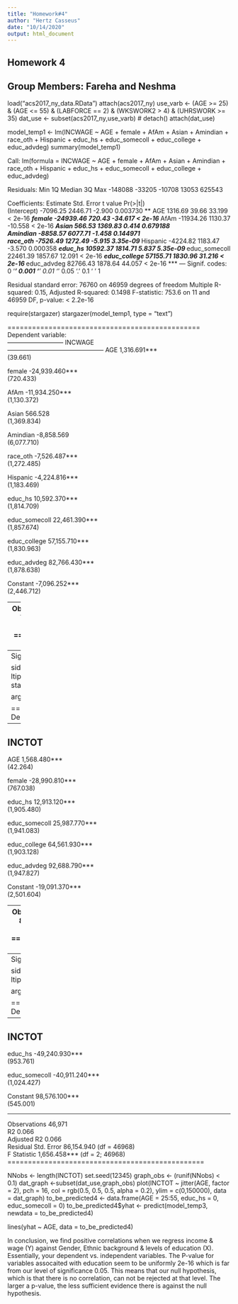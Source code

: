 ---
title: "Homework#4"
author: "Hertz Casseus"
date: "10/14/2020"
output: html_document
---
## Homework 4
## Group Members: Fareha and Neshma 


load("acs2017_ny_data.RData")
attach(acs2017_ny)
use_varb <- (AGE >= 25) & (AGE <= 55) & (LABFORCE == 2) & (WKSWORK2 > 4) & (UHRSWORK >= 35)
dat_use <- subset(acs2017_ny,use_varb) # 
detach()
attach(dat_use)

model_temp1 <- lm(INCWAGE ~ AGE + female + AfAm + Asian + Amindian + race_oth + Hispanic + educ_hs + educ_somecoll + educ_college + educ_advdeg)
summary(model_temp1)

Call:
  lm(formula = INCWAGE ~ AGE + female + AfAm + Asian + Amindian + 
       race_oth + Hispanic + educ_hs + educ_somecoll + educ_college + 
       educ_advdeg)

Residuals:
  Min      1Q  Median      3Q     Max 
-148088  -33205  -10708   13053  625543 

Coefficients:
  Estimate Std. Error t value Pr(>|t|)    
(Intercept)    -7096.25    2446.71  -2.900 0.003730 ** 
  AGE             1316.69      39.66  33.199  < 2e-16 ***
  female        -24939.46     720.43 -34.617  < 2e-16 ***
  AfAm          -11934.26    1130.37 -10.558  < 2e-16 ***
  Asian            566.53    1369.83   0.414 0.679188    
Amindian       -8858.57    6077.71  -1.458 0.144971    
race_oth       -7526.49    1272.49  -5.915 3.35e-09 ***
  Hispanic       -4224.82    1183.47  -3.570 0.000358 ***
  educ_hs        10592.37    1814.71   5.837 5.35e-09 ***
  educ_somecoll  22461.39    1857.67  12.091  < 2e-16 ***
  educ_college   57155.71    1830.96  31.216  < 2e-16 ***
  educ_advdeg    82766.43    1878.64  44.057  < 2e-16 ***
  ---
  Signif. codes:  0 ‘***’ 0.001 ‘**’ 0.01 ‘*’ 0.05 ‘.’ 0.1 ‘ ’ 1

Residual standard error: 76760 on 46959 degrees of freedom
Multiple R-squared:   0.15,	Adjusted R-squared:  0.1498 
F-statistic: 753.6 on 11 and 46959 DF,  p-value: < 2.2e-16

require(stargazer)
stargazer(model_temp1, type = "text")

===============================================
  Dependent variable:    
  ---------------------------
  INCWAGE          
-----------------------------------------------
  AGE                        1,316.691***        
  (39.661)          

female                    -24,939.460***       
  (720.433)         

AfAm                      -11,934.250***       
  (1,130.372)        

Asian                         566.528          
(1,369.834)        

Amindian                    -8,858.569         
(6,077.710)        

race_oth                   -7,526.487***       
  (1,272.485)        

Hispanic                   -4,224.816***       
  (1,183.469)        

educ_hs                    10,592.370***       
  (1,814.709)        

educ_somecoll              22,461.390***       
  (1,857.674)        

educ_college               57,155.710***       
  (1,830.963)        

educ_advdeg                82,766.430***       
  (1,878.638)        

Constant                   -7,096.252***       
  (2,446.712)        

-----------------------------------------------
  Observations                  46,971           
R2                             0.150           
Adjusted R2                    0.150           
Residual Std. Error   76,755.980 (df = 46959)  
F Statistic         753.551*** (df = 11; 46959)
===============================================
  Note:               *p<0.1; **p<0.05; ***p<0.01

NNobs <- length(INCWAGE)
set.seed(12345)
graph_obs <- (runif(NNobs) < 0.1)
dat_graph <-subset(dat_use,graph_obs)
plot(INCWAGE ~ jitter(AGE, factor = 2), pch = 16, col = rgb(0.5, 0.5, 0.5, alpha = 0.2), ylim = c(0,150000), data = dat_graph)
to_be_predicted2 <- data.frame(AGE = 25:55, female = 1, AfAm = 0, Asian = 0, Amindian = 1, race_oth = 1, Hispanic = 1, educ_hs = 0, educ_somecoll = 0, educ_college = 1, educ_advdeg = 0)
to_be_predicted2$yhat <- predict(model_temp1, newdata = to_be_predicted2)

lines(yhat ~ AGE, data = to_be_predicted2)


In our first regression attempt we find that there is a positive correlation between incomes & wagesfor individuals aged 25 to 55. This incorporates dataset variables such that females are the focus, comparing ethnic background and levels of education.

The next linear regression will attempt to display a relationship between total income, once again focusing on females, comparing levels of education exclusively. We find that there is a positive correlation among these variables.


model_temp2 <- lm(INCTOT ~ AGE + female + educ_hs + educ_somecoll + educ_college + educ_advdeg)
summary(model_temp2)

Call:
  lm(formula = INCTOT ~ AGE + female + educ_hs + educ_somecoll + 
       educ_college + educ_advdeg)

Residuals:
  Min      1Q  Median      3Q     Max 
-156353  -35623  -12456   12374 1272927 

Coefficients:
  Estimate Std. Error t value Pr(>|t|)    
(Intercept)   -19091.37    2501.60  -7.632 2.36e-14 ***
  AGE             1568.48      42.26  37.112  < 2e-16 ***
  female        -28990.81     767.04 -37.796  < 2e-16 ***
  educ_hs        12913.12    1905.48   6.777 1.24e-11 ***
  educ_somecoll  25987.77    1941.08  13.388  < 2e-16 ***
  educ_college   64561.93    1903.13  33.924  < 2e-16 ***
  educ_advdeg    92688.79    1947.83  47.586  < 2e-16 ***
  ---
  Signif. codes:  0 ‘***’ 0.001 ‘**’ 0.01 ‘*’ 0.05 ‘.’ 0.1 ‘ ’ 1

Residual standard error: 82030 on 46964 degrees of freedom
Multiple R-squared:  0.1532,	Adjusted R-squared:  0.1531 
F-statistic:  1416 on 6 and 46964 DF,  p-value: < 2.2e-16

stargazer(model_temp2, type = "text")

================================================
  Dependent variable:     
  ----------------------------
  INCTOT           
------------------------------------------------
  AGE                         1,568.480***        
  (42.264)          

female                     -28,990.810***       
  (767.038)          

educ_hs                    12,913.120***        
  (1,905.480)         

educ_somecoll              25,987.770***        
  (1,941.083)         

educ_college               64,561.930***        
  (1,903.128)         

educ_advdeg                92,688.790***        
  (1,947.827)         

Constant                   -19,091.370***       
  (2,501.604)         

------------------------------------------------
  Observations                   46,971           
R2                             0.153            
Adjusted R2                    0.153            
Residual Std. Error   82,032.490 (df = 46964)   
F Statistic         1,416.253*** (df = 6; 46964)
================================================
  Note:                *p<0.1; **p<0.05; ***p<0.01


NNobs <- length(INCTOT)
set.seed(12345)
graph_obs <- (runif(NNobs) < 0.1)
dat_graph <-subset(dat_use,graph_obs)
plot(INCTOT ~ jitter(AGE, factor = 2), pch = 16, col = rgb(0.5, 0.5, 0.5, alpha = 0.2), ylim = c(0,150000), data = dat_graph)
to_be_predicted3 <- data.frame(AGE = 25:55, female = 1, educ_hs = 0, educ_somecoll = 0, educ_college = 1, educ_advdeg = 0)
to_be_predicted3$yhat <- predict(model_temp2, newdata = to_be_predicted3)

lines(yhat ~ AGE, data = to_be_predicted3)


model_temp3 <- lm(INCTOT ~ educ_hs + educ_somecoll)
summary(model_temp3)

Our third and final regression attempts to correlate total income and lower levels of education. We find that there is neither a positive nor a negative relationship which potentially could be a computing error. I assumed that there would be a negative correlation to this.

Call:
  lm(formula = INCTOT ~ educ_hs + educ_somecoll)

Residuals:
  Min      1Q  Median      3Q     Max 
-104476  -37335  -17335   10665 1279424 

Coefficients:
  Estimate Std. Error t value Pr(>|t|)    
(Intercept)    98576.1      545.0  180.87   <2e-16 ***
  educ_hs       -49240.9      953.8  -51.63   <2e-16 ***
  educ_somecoll -40911.2     1024.4  -39.94   <2e-16 ***
  ---
  Signif. codes:  0 ‘***’ 0.001 ‘**’ 0.01 ‘*’ 0.05 ‘.’ 0.1 ‘ ’ 1

Residual standard error: 86150 on 46968 degrees of freedom
Multiple R-squared:  0.06589,	Adjusted R-squared:  0.065

stargazer(model_temp3, type = "text")

================================================
  Dependent variable:     
  ----------------------------
  INCTOT           
------------------------------------------------
  educ_hs                    -49,240.930***       
  (953.761)          

educ_somecoll              -40,911.240***       
  (1,024.427)         

Constant                   98,576.100***        
  (545.001)          

------------------------------------------------
  Observations                   46,971           
R2                             0.066            
Adjusted R2                    0.066            
Residual Std. Error   86,154.940 (df = 46968)   
F Statistic         1,656.458*** (df = 2; 46968)
================================================
  
NNobs <- length(INCTOT)
set.seed(12345)
graph_obs <- (runif(NNobs) < 0.1)
dat_graph <-subset(dat_use,graph_obs)
plot(INCTOT ~ jitter(AGE, factor = 2), pch = 16, col = rgb(0.5, 0.5, 0.5, alpha = 0.2), ylim = c(0,150000), data = dat_graph)
to_be_predicted4 <- data.frame(AGE = 25:55, educ_hs = 0, educ_somecoll = 0)
to_be_predicted4$yhat <- predict(model_temp3, newdata = to_be_predicted4)

lines(yhat ~ AGE, data = to_be_predicted4)

In conclusion, we find positive correlations when we regress income & wage (Y) against Gender, Ethnic background & levels of education (X). Essentially, your dependent vs. independent variables. The P-value for variables assocaited with education seem to be uniformly 2e-16 which is far from our level of significance 0.05. This means that our null hypothesis, which is that there is no correlation, can not be rejected at that level. The larger a p-value, the less sufficient evidence there is against the null hypothesis. 